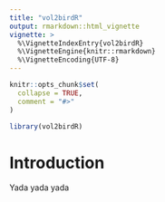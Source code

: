 ```yaml
---
title: "vol2birdR"
output: rmarkdown::html_vignette
vignette: >
  %\VignetteIndexEntry{vol2birdR}
  %\VignetteEngine{knitr::rmarkdown}
  %\VignetteEncoding{UTF-8}
---
```


```r
knitr::opts_chunk$set(
  collapse = TRUE,
  comment = "#>"
)
```

```r
library(vol2birdR)
```
# Introduction
Yada yada yada
